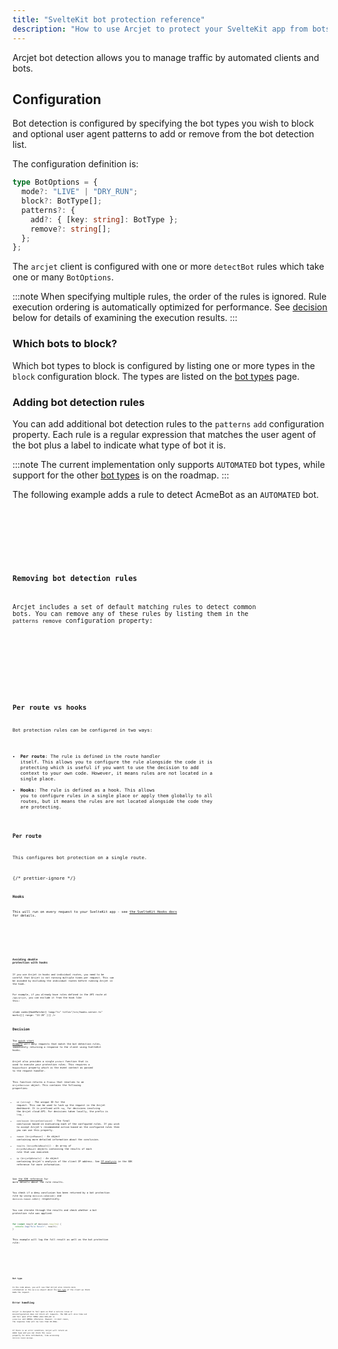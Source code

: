 ```yaml
---
title: "SvelteKit bot protection reference"
description: "How to use Arcjet to protect your SvelteKit app from bots."
---
```



Arcjet bot detection allows you to manage traffic by automated clients and bots.

## Configuration

Bot detection is configured by specifying the bot types you wish to block and
optional user agent patterns to add or remove from the bot detection list.

The configuration definition is:

```ts
type BotOptions = {
  mode?: "LIVE" | "DRY_RUN";
  block?: BotType[];
  patterns?: {
    add?: { [key: string]: BotType };
    remove?: string[];
  };
};
```

The `arcjet` client is configured with one or more `detectBot` rules which take
one or many `BotOptions`.

:::note
When specifying multiple rules, the order of the rules is ignored. Rule
execution ordering is automatically optimized for performance. See
[decision](#decision) below for details of examining the execution results.
:::

### Which bots to block?

Which bot types to block is configured by listing one or more types in the
`block` configuration block. The types are listed on the [bot
types](/bot-protection/bot-types) page.

### Adding bot detection rules

You can add additional bot detection rules to the `patterns` `add` configuration
property. Each rule is a regular expression that matches the user agent of the
bot plus a label to indicate what type of bot it is.

:::note
The current implementation only supports `AUTOMATED` bot types, while support for the other [bot
types](/bot-protection/bot-types) is on the roadmap.
:::

The following example adds a rule to detect AcmeBot as an `AUTOMATED` bot.

<Tabs>
  <TabItem label="TS">
    <Code
      code={AddingRulesTS}
      lang="ts"
      title="/src/hooks.server.ts"
      mark={[{ range: "8-20" }]}
    />
  </TabItem>
  <TabItem label="JS">
    <Code
      code={AddingRulesJS}
      lang="js"
      title="/src/hooks.server.js"
      mark={[{ range: "8-20" }]}
    />
  </TabItem>
</Tabs>

### Removing bot detection rules

Arcjet includes a set of default matching rules to detect common bots. You can
remove any of these rules by listing them in the `patterns` `remove`
configuration property:

<Tabs>
  <TabItem label="TS">
    <Code
      code={RemovingRulesTS}
      lang="ts"
      title="/src/hooks.server.ts"
      mark={[{ range: "8-24" }]}
    />
  </TabItem>
  <TabItem label="JS">
    <Code
      code={RemovingRulesJS}
      lang="js"
      title="/src/hooks.server.js"
      mark={[{ range: "8-24" }]}
    />
  </TabItem>
</Tabs>

## Per route vs hooks

Bot protection rules can be configured in two ways:

- **Per route**: The rule is defined in the route handler itself. This allows
  you to configure the rule alongside the code it is protecting which is useful
  if you want to use the decision to add context to your own code. However, it
  means rules are not located in a single place.
- **Hooks**: The rule is defined as a hook. This allows you to
  configure rules in a single place or apply them globally to all routes, but
  it means the rules are not located alongside the code they are protecting.

### Per route

This configures bot protection on a single route.

{/* prettier-ignore */}
<Tabs>
<TabItem label="TS">
<Code
  code={PerRouteTS} 
  lang="ts"
  title="/src/routes/api/arcjet/+server.ts"
/>
</TabItem>
<TabItem label="JS">
<Code
  code={PerRouteJS}
  lang="js"
  title="/src/routes/api/arcjet/+server.js"
/>
</TabItem>
</Tabs>

### Hooks

This will run on every request to your SvelteKit app - see
[the SvelteKit Hooks docs](https://kit.svelte.dev/docs/hooks) for details.

<Tabs>
  <TabItem label="TS">
    <Code code={Step3TS} lang="ts" title="/src/hooks.server.ts" />
  </TabItem>
  <TabItem label="JS">
    <Code code={Step3JS} lang="js" title="/src/hooks.server.js" />
  </TabItem>
</Tabs>

### Avoiding double protection with hooks

If you use Arcjet in hooks and individual routes, you need to be careful
that Arcjet is not running multiple times per request. This can be avoided by
excluding the individual routes before running Arcjet in the hook.

For example, if you already have rules defined in the API route
at `/api/arcjet`, you can exclude it from the hook like this:

<Code
  code={HookMatcher}
  lang="ts"
  title="/src/hooks.server.ts"
  mark={[{ range: "22-28" }]}
/>

## Decision

The [quick start example](/bot-protection/quick-start/sveltekit) will deny requests
that match the bot detection rules, immediately returning a response to the
client using SvelteKit hooks.

Arcjet also provides a single `protect` function that is used to execute your
protection rules. This requires a `RequestEvent` property which is the event
context as passed to the request handler.

This function returns a `Promise` that resolves to an
`ArcjetDecision` object. This contains the following properties:

- `id` (`string`) - The unique ID for the request. This can be used to look up
  the request in the Arcjet dashboard. It is prefixed with `req_` for decisions
  involving the Arcjet cloud API. For decisions taken locally, the prefix is
  `lreq_`.
- `conclusion` (`ArcjetConclusion`) - The final conclusion based on evaluating
  each of the configured rules. If you wish to accept Arcjet's recommended
  action based on the configured rules then you can use this property.
- `reason` (`ArcjetReason`) - An object containing more detailed
  information about the conclusion.
- `results` (`ArcjetRuleResult[]`) - An array of `ArcjetRuleResult` objects
  containing the results of each rule that was executed.
- `ip` (`ArcjetIpDetails`) - An object containing Arcjet's analysis of the
  client IP address. See [IP analysis](/reference/sveltekit/#ip-analysis) in the
  SDK reference for more information.

See [the SDK reference](/reference/sveltekit#results) for more details about the
rule results.

You check if a deny conclusion has been returned by a bot protection rule by
using `decision.isDenied()` and `decision.reason.isBot()` respectively.

You can iterate through the results and check whether a bot protection rule was
applied:

```ts
for (const result of decision.results) {
  console.log("Rule Result", result);
}
```

This example will log the full result as well as the bot protection rule:

<Tabs>
  <TabItem label="TS">
    <Code
      code={DecisionLogTS}
      title="/src/routes/api/arcjet/+server.ts"
      lang="ts"
      mark={[{ range: "17,19-29" }]}
    />
  </TabItem>
  <TabItem label="JS">
    <Code
      code={DecisionLogJS}
      title="/src/routes/api/arcjet/+server.js"
      lang="js"
      mark={[{ range: "17,19-29" }]}
    />
  </TabItem>
</Tabs>

### Bot type

In the code above, you will see that Arcjet also returns more information in
the `decicion` object about the [bot type](/bot-protection/bot-types) of the
client we think made the request.

## Error handling

Arcjet is designed to fail open so that a service issue or misconfiguration does
not block all requests. The SDK will also time out and fail open after 500ms
when `NODE_ENV` is `production` and 1000ms otherwise. However, in most cases,
the response time will be less than 20-30ms.

If there is an error condition, Arcjet will return an
`ERROR` type and you can check the `reason` property for more information, like
accessing `decision.reason.message`.

<Tabs>
  <TabItem label="TS">
    <Code
      code={ErrorsTS}
      title="/app/api/arcjet/route.ts"
      lang="ts"
      mark={[{ range: "18-23" }]}
    />
  </TabItem>
  <TabItem label="JS">
    <Code
      code={ErrorsJS}
      title="/app/api/arcjet/route.js"
      lang="js"
      mark={[{ range: "18-23" }]}
    />
  </TabItem>
</Tabs>
